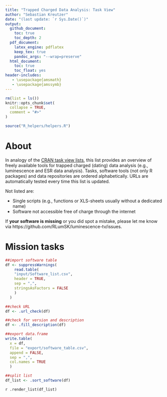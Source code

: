 ```yaml
---
title: "Trapped Charged Data Analysis: Task View"
author: "Sebastian Kreutzer"
date: "(last update: `r Sys.Date()`)"
output:
  github_document: 
    toc: true
    toc_depth: 2
  pdf_document:
    latex_engine: pdflatex
    keep_tex: true
    pandoc_args: "--wrap=preserve"
  html_document: 
    toc: true
    toc_float: yes
header-includes:
   - \usepackage{amsmath}
   - \usepackage{amssymb}
---
```

<!-- README.md was auto-generated by README.Rmd. Please DO NOT edit by hand!-->

```r
rm(list = ls())
knitr::opts_chunk$set(
  collapse = TRUE,
  comment = "#>"
)
```

```r
source("R_helpers/helpers.R")
```

# About 

In analogy of the [CRAN task view lists](https://cran.rstudio.com/web/views/), 
this list provides an overview of freely available tools for trapped charged (dating) data analysis 
(e.g., luminescence and ESR data analysis). Tasks, software tools (not only 
R packages) and data repositories are ordered alphabetically. URLs are automatically 
tested every time this list is updated. 

Not listed are:

* Single scripts (e.g., functions or XLS-sheets usually without a dedicated name)
* Software not accessible free of charge through the internet

If **your software is missing** or you did spot a mistake, please let me know via  https://github.com/RLumSK/luminescence-tv/issues. 


# Mission tasks 

```r
##import software table 
df <- suppressWarnings(
    read.table(
    "input/Software_list.csv",
    header = TRUE,
    sep = ",",
    stringsAsFactors = FALSE
    )
  )
```

```r
##check URL
df <- .url_check(df)

##check for version and description
df <- .fill_description(df)

##export data.frame
write.table(
  x = df,
  file = "export/software_table.csv",
  append = FALSE,
  sep = ",",
  col.names = TRUE
  )

##split list
df_list <- .sort_software(df)
```

`r .render_list(df_list)`


